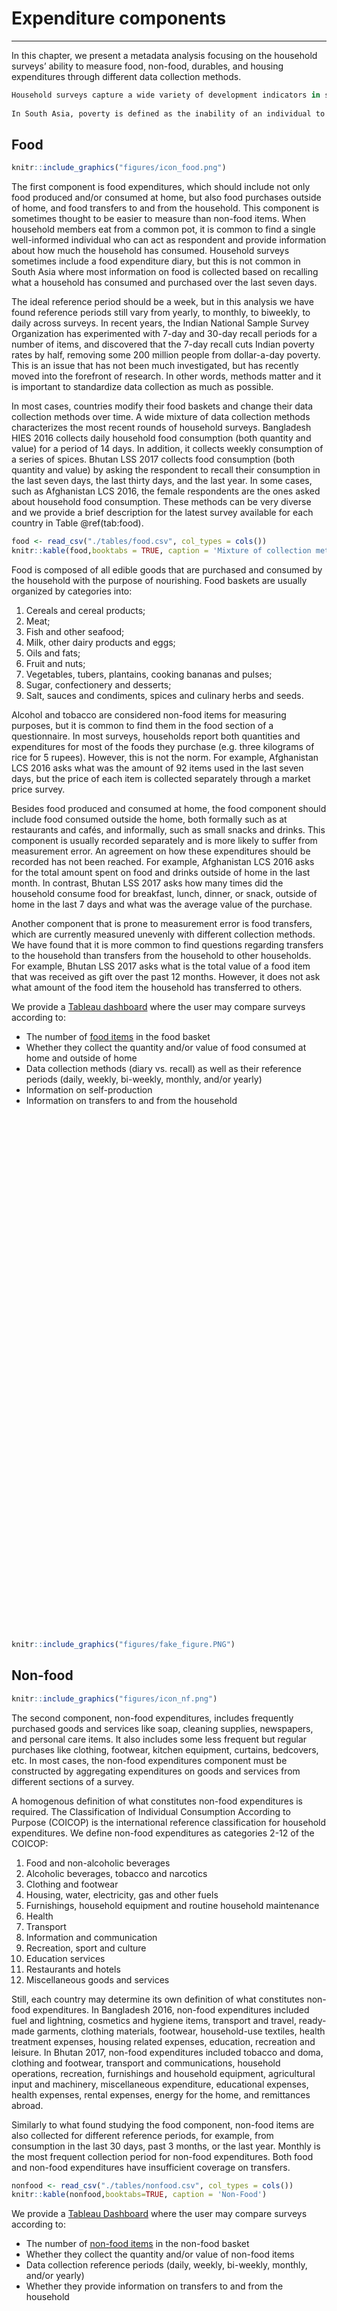 # Expenditure components 
*** 
 
In this chapter, we present a metadata analysis focusing on the household surveys' ability to measure food, non-food, durables, and housing expenditures through different data collection methods.  
 
```{r,eval=FALSE,echo=FALSE} 
 
Household surveys capture a wide variety of development indicators in such areas as poverty, food security, labor market performance, demography, education, health, gender equality, housing and agriculture.  
 
In South Asia, poverty is defined as the inability of an individual to command sufficient resources to satisfy basic needs defined by the poverty line. In order to provide information on poverty and food security among the population, a nominal consumption aggregate is needed. The characteristics of each household survey and their ability to construct a nominal consumption aggregate were collected by filling a Metadata formulary (see attached?). 
``` 
 
## Food 

```{r foodfg, echo=FALSE, out.width = '20%', out.extra='style="float:left; padding:20px"'}
knitr::include_graphics("figures/icon_food.png")
```

The first component is food expenditures, which should include not only food produced and/or consumed at home, but also food purchases outside of home, and food transfers to and from the household. This component is sometimes thought to be easier to measure than non-food items. When household members eat from a common pot, it is common to find a single well-informed individual who can act as respondent and provide information about how much the household has consumed. Household surveys sometimes include a food expenditure diary, but this is not common in South Asia where most information on food is collected based on recalling what a household has consumed and purchased over the last seven days.  
 
The ideal reference period should be a week, but in this analysis we have found reference periods still vary from yearly, to monthly, to biweekly, to daily across surveys. In recent years, the Indian National Sample Survey Organization has experimented with 7-day and 30-day recall periods for a number of items, and discovered that the 7-day recall cuts Indian poverty rates by half, removing some 200 million people from dollar-a-day poverty. This is an issue that has not been much investigated, but has recently moved into the forefront of research. In other words, methods matter and it is important to standardize data collection as much as possible. 
 
In most cases, countries modify their food baskets and change their data collection methods over time. A wide mixture of data collection methods characterizes the most recent rounds of household surveys. Bangladesh HIES 2016 collects daily household food consumption (both quantity and value) for a period of 14 days. In addition, it collects weekly consumption of a series of spices. Bhutan LSS 2017 collects food consumption (both quantity and value) by asking the respondent to recall their consumption in the last seven days, the last thirty days, and the last year. In some cases, such as Afghanistan LCS 2016, the female respondents are the ones asked about household food consumption. These methods can be very diverse and we provide a brief description for the latest survey available for each country in Table \@ref(tab:food).  
 
```{r food, echo=FALSE, messages=FALSE, warning=FALSE} 
food <- read_csv("./tables/food.csv", col_types = cols()) 
knitr::kable(food,booktabs = TRUE, caption = 'Mixture of collection methods for food at home') 
``` 
 
Food is composed of all edible goods that are purchased and consumed by the household with the purpose of nourishing. Food baskets are usually organized by categories into: 
 
1. Cereals and cereal products;  
2. Meat;  
3. Fish and other seafood; 
4. Milk, other dairy products and eggs;  
5. Oils and fats;  
6. Fruit and nuts;  
7. Vegetables, tubers, plantains, cooking bananas and pulses;  
8. Sugar, confectionery and desserts;  
9. Salt, sauces and condiments, spices and culinary herbs and seeds. 
 
Alcohol and tobacco are considered non-food items for measuring purposes, but it is common to find them in the food section of a questionnaire. In most surveys, households report both quantities and expenditures for most of the foods they purchase (e.g. three kilograms of rice for 5 rupees). However, this is not the norm. For example, Afghanistan LCS 2016 asks what was the amount of 92 items used in the last seven days, but the price of each item is collected separately through a market price survey.  
 
Besides food produced and consumed at home, the food component should include food consumed outside the home, both formally such as at restaurants and cafés, and informally, such as small snacks and drinks. This component is usually recorded separately and is more likely to suffer from measurement error. An agreement on how these expenditures should be recorded has not been reached. For example, Afghanistan LCS 2016 asks for the total amount spent on food and drinks outside of home in the last month. In contrast, Bhutan LSS 2017 asks how many times did the household consume food for breakfast, lunch, dinner, or snack, outside of home in the last 7 days and what was the average value of the purchase.  
 
Another component that is prone to measurement error is food transfers, which are currently measured unevenly with different collection methods. We have found that it is more common to find questions regarding transfers to the household than transfers from the household to other households. For example, Bhutan LSS 2017 asks what is the total value of a food item that was received as gift over the past 12 months. However, it does not ask what amount of the food item the household has transferred to others.  
 
We provide a [Tableau dashboard](https://tab.worldbank.org/#/site/WBG/views/SAR_MNA_Metadata/Food) where the user may compare surveys according to: 
 
- The number of [food items](https://tab.worldbank.org/#/site/WBG/views/SAR_MNA_Metadata/Items) in the food basket 
- Whether they collect the quantity and/or value of food consumed at home and outside of home  
- Data collection methods (diary vs. recall) as well as their reference periods (daily, weekly, bi-weekly, monthly, and/or yearly)  
- Information on self-production 
- Information on transfers to and from the household  
 
<script type='text/javascript' src='https://tab.worldbank.org/javascripts/api/viz_v1.js'></script><div class='tableauPlaceholder' style='width: 700px; height: 827px;'><object class='tableauViz' width='700' height='827' style='display:none;'><param name='host_url' value='https%3A%2F%2Ftab.worldbank.org%2F' /> <param name='embed_code_version' value='3' /> <param name='site_root' value='&#47;t&#47;WBG' /><param name='name' value='SAR_MNA_Metadata&#47;Food' /><param name='tabs' value='no' /><param name='toolbar' value='yes' /><param name='showAppBanner' value='false' /><param name='filter' value='iframeSizedToWindow=true' /></object></div> 

```{r  fooddash,  echo=FALSE, fig.cap = "Food expenditure", out.height='10%', fig.align = 'left'}
knitr::include_graphics("figures/fake_figure.PNG")
```

## Non-food 
 
```{r nonfoodfg, echo=FALSE, out.width = '20%', out.extra='style="float:left; padding:20px"'}
knitr::include_graphics("figures/icon_nf.png")
```

The second component, non-food expenditures, includes frequently purchased goods and services like soap, cleaning supplies, newspapers, and personal care items. It also includes some less frequent but regular purchases like clothing, footwear, kitchen equipment, curtains, bedcovers, etc.  In most cases, the non-food expenditures component must be constructed by aggregating expenditures on goods and services from different sections of a survey.  
 
A homogenous definition of what constitutes non-food expenditures is required. The Classification of Individual Consumption According to Purpose (COICOP) is the international reference classification for household expenditures. We define non-food expenditures as categories 2-12 of the COICOP: 
 
1. Food and non-alcoholic beverages 
2. Alcoholic beverages, tobacco and narcotics  
3. Clothing and footwear  
4. Housing, water, electricity, gas and other fuels  
5. Furnishings, household equipment and routine household maintenance  
6. Health  
7. Transport  
8. Information and communication  
9. Recreation, sport and culture  
10. Education services 
11. Restaurants and hotels  
12. Miscellaneous goods and services  
 
Still, each country may determine its own definition of what constitutes non-food expenditures. In Bangladesh 2016, non-food expenditures included fuel and lightning, cosmetics and hygiene items, transport and travel, ready-made garments, clothing materials, footwear, household-use textiles, health treatment expenses, housing related expenses, education, recreation and leisure. In Bhutan 2017, non-food expenditures included tobacco and doma, clothing and footwear, transport and communications, household operations, recreation, furnishings and household equipment, agricultural input and machinery, miscellaneous expenditure, educational expenses, health expenses, rental expenses, energy for the home, and remittances abroad.   
 
Similarly to what found studying the food component, non-food items are also collected for different reference periods, for example, from consumption in the last 30 days, past 3 months, or the last year. Monthly is the most frequent collection period for non-food expenditures. Both food and non-food expenditures have insufficient coverage on transfers.  
 
```{r nonfood, echo=FALSE,eval=FALSE} 
nonfood <- read_csv("./tables/nonfood.csv", col_types = cols()) 
knitr::kable(nonfood,booktabs=TRUE, caption = 'Non-Food') 
``` 
 
We provide a [Tableau Dashboard](https://tab.worldbank.org/#/site/WBG/views/SAR_MNA_Metadata/NonFood) where the user may compare surveys according to: 
 
- The number of [non-food items](https://tab.worldbank.org/#/site/WBG/views/SAR_MNA_Metadata/Items) in the non-food basket 
- Whether they collect the quantity and/or value of non-food items 
- Data collection reference periods (daily, weekly, bi-weekly, monthly, and/or yearly)  
- Whether they provide information on transfers to and from the household  
 
<script type='text/javascript' src='https://tab.worldbank.org/javascripts/api/viz_v1.js'></script><div class='tableauPlaceholder' style='width: 700px; height: 827px;'><object class='tableauViz' width='700' height='827' style='display:none;'><param name='host_url' value='https%3A%2F%2Ftab.worldbank.org%2F' /> <param name='embed_code_version' value='3' /> <param name='site_root' value='&#47;t&#47;WBG' /><param name='name' value='SAR_MNA_Metadata&#47;NonFood' /><param name='tabs' value='no' /><param name='toolbar' value='yes' /><param name='showAppBanner' value='false' /><param name='filter' value='iframeSizedToWindow=true' /></object></div> 
 
## Durable assets 
 
```{r durablefg, echo=FALSE, out.width = '20%', out.extra='style="float:left; padding:20px"'}
knitr::include_graphics("figures/icon_durable.png")
```
 
The third component is consumer flows from durable assets. The consumer flows from durable assets (also referred to as user costs or rental equivalents) represent the opportunity cost of money invested in these goods taking into account their lifetime and depreciation. The most important finding regarding the collection of data on durable assets through household surveys in South Asia is that the data collection methods followed can be very different.  
 
It is expected for data collection methods to vary over time and from one country to another. However, even for items within a country's particular survey we can find different data collection methods. For example, even though both cows and cars may be considered productive assets, the information available for these two assets within a survey may be very different and would be contained in different sections of the survey. Even for more similar goods, like a washing machine and a sewing machine, the information provided by a survey may differ. For that reason, we found it necessary to characterize each item's data collection method separately. Data available for household assets (e.g. a car) may be different from data available for agricultural assets (e.g. a tractor). Some assets are grouped together, while others are collected individually, and some may even have their own section in the survey. This is the case for cellphones, which are durable assets, but are usually given special treatment and collected separately in the surveys.  
 
Long-lived goods (automobiles, appliances, furniture) have a positive and significant impact on living standards. These durable assets may deliver useful services to consumers through repeated use over an extended period of time. For that reason, surveys should collect data on all assets available to the household, not just the ones purchased recently. This is unfortunately the case for India 2011 and Pakistan 2015. Pakistan 2015 collects information on durable assets only if they were purchased in the last year. India 2011 collects specific details only for assets acquired in the last 30 days or in the last year.  
 
To measure the flows from using durable goods over extended periods of time, we need to know their quantity, date of purchase, and how much they cost at the time of purchase vs. their current value. Nepal AHS 2016 represents the standard practice a survey should follow. Nepal AHS 2016 asks whether the assets are available, their quantity, age, purchase and current values, and whether the assets were paid for or received as gift. Asking how many years ago was an asset acquired provides more information than asking whether the asset was purchased in the last 12 months. The most incomplete example would have to be Pakistan 2015, which focuses only on assets acquired in the last year and only measures values, not quantities.   
 
Table \@ref(tab:durables) provides a quick comparison between countries by presenting the number of assets collected, and their collection method (i.e. quantity and/or value). In addition, we provide a [Tableau dashboard](https://tab.worldbank.org/#/site/WBG/views/SAR_MNA_Metadata/Durables) where the user may identify which surveys collect insufficient information regarding durable assets.  
 
```{r durables, echo=FALSE} 
durables <- read_csv("./tables/durables.csv", col_types = cols()) 
knitr::kable(durables,booktabs=TRUE, caption = 'Durables') 
 
#This section provides a summary for data collection methods for durable assets for the household surveys available in SARMD. 
``` 
 
<script type='text/javascript' src='https://tab.worldbank.org/javascripts/api/viz_v1.js'></script><div class='tableauPlaceholder' style='width: 700px; height: 827px;'><object class='tableauViz' width='700' height='827' style='display:none;'><param name='host_url' value='https%3A%2F%2Ftab.worldbank.org%2F' /> <param name='embed_code_version' value='3' /> <param name='site_root' value='&#47;t&#47;WBG' /><param name='name' value='SAR_MNA_Metadata&#47;Durables' /><param name='tabs' value='no' /><param name='toolbar' value='yes' /><param name='showAppBanner' value='false' /><param name='filter' value='iframeSizedToWindow=true' /></object></div> 
 
## Housing 

```{r houseingfg, echo=FALSE, out.width = '20%', out.extra='style="float:left; padding:20px"'}
knitr::include_graphics("figures/icon_house.png")
```

The fourth component is rent, which is in some cases observed directly for households who rent their house or apartment. For the rest, rent is obtained either by asking a household how much they would expect to receive each month for this house if they rented it out to someone, or by using a hedonic housing regression model based on dwelling characteristics and actual rent or house values. Therefore, there are three types of rent: 
 
1. Rent paid by households when they are not owners of their dwelling: i.e. How much do you pay per month? 
2. Self-reported or imputed rent by households who are owners of their dwelling: i.e. How much do you think you would have to pay if you had to rent this dwelling? 
3. Predicted rent by households who are owners of their dwelling and did not self-report their rent: i.e. How much does the hedonic regression model predict a household would have to pay for a dwelling of these characteristics?  
 
Most households in South Asia do not report values on paid rent because most households are owners of housing rather than renters. One area of South Asia where we find low levels of house ownership is Thimphu in Bhutan. According to Bhutan LSS 2017, in Thimphu, 59% of the households pay rent, while 17% of households live in rent-free dwellings. Of rent-paying households, 85% live in dwellings owned by private individuals and 14% live in housing owned by the government and by public corporations.  
 
The methodologies for a hedonic regression model vary by country. The methodology followed by Afghanistan differs from the rest of the countries in that they base their hedonic pricing model on the dwelling's values and then convert it to a monthly rent, instead of trying to directly estimate rents. In Afghanistan, actual rent for renters is collected by asking "How much money per month does your household pay to live in this dwelling?". However, there is a low number of renters. Self-reported rent was not included in the survey. Instead, rents are predicted by a hedonic regression model. Half of all owners in the LCS 2016 report the value of their dwelling by answering "If you were to purchase this dwelling today, how much would it cost?". For these households, a hedonic housing model is estimated and used to predict the value of the dwelling based on the characteristics of the dwelling. A hedonic housing model relates the housing price to factors such as size, location, construction materials, etc. Separate regressions are estimated for urban, rural and tent dwellings. The actual or predicted housing values are converted to a monthly rent by imposing a relationship based on interest and depreciation rates. For ALCS 2016 a depreciation rate of 1.5 percent and an interest rate of 2.5 percent are assumed. 
 
For Bangladesh HIES 2016, the housing expenditure component may include the three types or rent depending on the homeownership status of each of the households: actual rent, imputed rent (i.e., the amount that homeowners report they would like to get if they could rent their house) or predicted rent. For households that did not report rent or self-report their rent, a predicted rent was estimated using a hedonic regression model. This regression model was estimated using the (log of) reported rent on the left-hand side and was regressed against a set of housing characteristics, including number of rooms, wall materials, access to electricity and tap water, kitchen, dining room, telephone connection, dwelling’s land size, and a vector of the 16 original strata dummy variables. The value of dwellings was collected by asking "If you want to buy or construct a dwelling just like this today, how much money would you have to pay?", but it is not clear whether this value was used in the hedonic regression model.  
 
In the rest of the countries, households are asked for their hypothetical rental values, not for the value of their dwelling. Table \@ref(tab:housing) summarizes how each survey collects rent or dwelling values for households who own their dwelling. For Bhutan LSS 2017, households were asked for the amount of rent they pay for their dwelling in a month. People who own their dwelling or stay in rent-free houses were asked to estimate the monthly house rent for their dwellings. The question was "How much would you pay if you had to rent this dwelling?". A similar question is included in the surveys Maldives HIES 2016, Nepal AHS 2016 and Sri Lanka HIES 2016. India 2011 and Pakistan 2015 still lack enough data to measure rents.  
 
```{r housing, echo=FALSE} 
housing <- read_csv("./tables/housing.csv", col_types = cols()) 
knitr::kable(housing,booktabs=TRUE, caption = 'Housing') 
``` 
 
The most relevant dwelling characteristics displayed in the following [Tableau dashboard](https://tab.worldbank.org/#/site/WBG/views/SAR_MNA_Metadata/Housing) are: 
 
- Rent captured by households’ reported rent or estimated by fitting a hedonic pricing model (regressing information available on housing characteristics on housing values)  
- Type of dwelling (house, part of house, separate apartment, shared apartment) 
- Tenure status  
- Area of dwelling, number of bedrooms, bathrooms, and kitchen  
- Material of the walls, roof, and floor  
- Sources of drinking water 
- Sanitation (access to flush toilet, pit latrine) 
- Access to electricity 
- Travel time to reach services  
- Others such as access to an Internet connection 
 
<script type='text/javascript' src='https://tab.worldbank.org/javascripts/api/viz_v1.js'></script><div class='tableauPlaceholder' style='width: 700px; height: 827px;'><object class='tableauViz' width='700' height='827' style='display:none;'><param name='host_url' value='https%3A%2F%2Ftab.worldbank.org%2F' /> <param name='embed_code_version' value='3' /> <param name='site_root' value='&#47;t&#47;WBG' /><param name='name' value='SAR_MNA_Metadata&#47;Housing' /><param name='tabs' value='no' /><param name='toolbar' value='yes' /><param name='showAppBanner' value='false' /><param name='filter' value='iframeSizedToWindow=true' /></object></div> 
 

